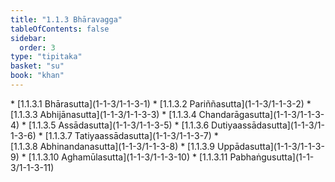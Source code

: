 ```yaml
---
title: "1.1.3 Bhāravagga"
tableOfContents: false
sidebar:
  order: 3
type: "tipitaka"
basket: "su"
book: "khan"
---
```



<DynamicBreadcrumb />



<TableOfContents book="khan" section="1.1.3">
* [1.1.3.1 Bhārasutta](1-1-3/1-1-3-1)
* [1.1.3.2 Pariññasutta](1-1-3/1-1-3-2)
* [1.1.3.3 Abhijānasutta](1-1-3/1-1-3-3)
* [1.1.3.4 Chandarāgasutta](1-1-3/1-1-3-4)
* [1.1.3.5 Assādasutta](1-1-3/1-1-3-5)
* [1.1.3.6 Dutiyaassādasutta](1-1-3/1-1-3-6)
* [1.1.3.7 Tatiyaassādasutta](1-1-3/1-1-3-7)
* [1.1.3.8 Abhinandanasutta](1-1-3/1-1-3-8)
* [1.1.3.9 Uppādasutta](1-1-3/1-1-3-9)
* [1.1.3.10 Aghamūlasutta](1-1-3/1-1-3-10)
* [1.1.3.11 Pabhaṅgusutta](1-1-3/1-1-3-11)
</TableOfContents>